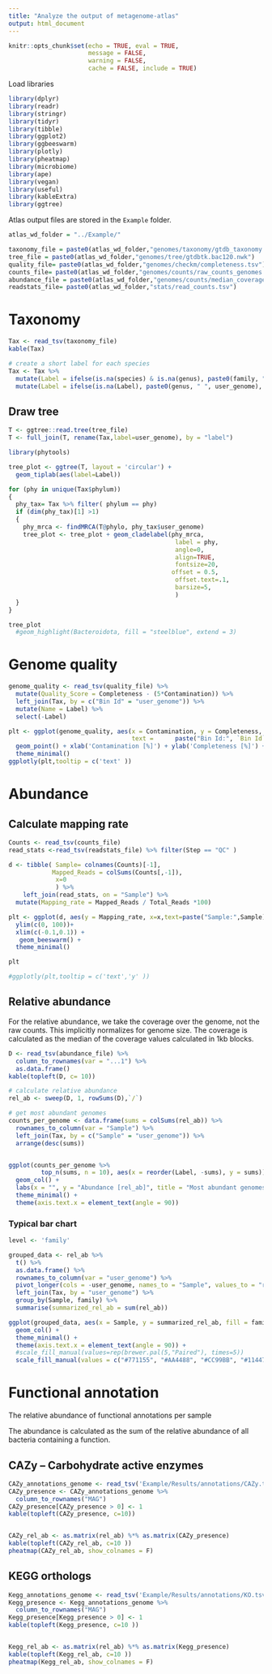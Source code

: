```yaml
---
title: "Analyze the output of metagenome-atlas"
output: html_document
---
```


```r
knitr::opts_chunk$set(echo = TRUE, eval = TRUE, 
                      message = FALSE,
                      warning = FALSE, 
                      cache = FALSE, include = TRUE)

```

Load libraries

```r
library(dplyr)
library(readr)
library(stringr)
library(tidyr)
library(tibble)
library(ggplot2)
library(ggbeeswarm)
library(plotly)
library(pheatmap)
library(microbiome)
library(ape)
library(vegan)
library(useful)
library(kableExtra)
library(ggtree)
```

Atlas output files are stored in the `Example` folder.

```r
atlas_wd_folder = "../Example/"

taxonomy_file = paste0(atlas_wd_folder,"genomes/taxonomy/gtdb_taxonomy.tsv")
tree_file = paste0(atlas_wd_folder,"genomes/tree/gtdbtk.bac120.nwk")
quality_file= paste0(atlas_wd_folder,"genomes/checkm/completeness.tsv")
counts_file= paste0(atlas_wd_folder,"genomes/counts/raw_counts_genomes.tsv")
abundance_file = paste0(atlas_wd_folder,"genomes/counts/median_coverage_genomes.tsv")
readstats_file= paste0(atlas_wd_folder,"stats/read_counts.tsv")
```

# Taxonomy

```r
Tax <- read_tsv(taxonomy_file)
kable(Tax)
```

```r
# create a short label for each species
Tax <- Tax %>%
  mutate(Label = ifelse(is.na(species) & is.na(genus), paste0(family, " ", user_genome), species)) %>%
  mutate(Label = ifelse(is.na(Label), paste0(genus, " ", user_genome), Label))
```
## Draw tree

```r
T <- ggtree::read.tree(tree_file)
T <- full_join(T, rename(Tax,label=user_genome), by = "label")
```

<!--
```r
# node names are stored in T$tip.label.
Tax <- Tax[order(match(Tax$user_genome, T$tip.label)), ] # sort Tax according to the tree
stopifnot(all.equal(Tax$user_genome, T$tip.label)) # make sure the sorting worked
T$tip.label <- Tax$Label
```
-->

```r
library(phytools)

tree_plot <- ggtree(T, layout = 'circular') +
  geom_tiplab(aes(label=Label))

for (phy in unique(Tax$phylum))
{
  phy_tax= Tax %>% filter( phylum == phy)
  if (dim(phy_tax)[1] >1)
  {
    phy_mrca <- findMRCA(T@phylo, phy_tax$user_genome)
    tree_plot <- tree_plot + geom_cladelabel(phy_mrca,
                                              label = phy,
                                              angle=0,
                                              align=TRUE,
                                              fontsize=20,
                                             offset = 0.5,
                                              offset.text=.1,
                                              barsize=5,
                                              )
  }
}

tree_plot
  #geom_highlight(Bacteroidota, fill = "steelblue", extend = 3)
```



# Genome quality

```r
genome_quality <- read_tsv(quality_file) %>%
  mutate(Quality_Score = Completeness - (5*Contamination)) %>%
  left_join(Tax, by = c("Bin Id" = "user_genome")) %>%
  mutate(Name = Label) %>%
  select(-Label)
```

```r
plt <- ggplot(genome_quality, aes(x = Contamination, y = Completeness, color = phylum, 
                                  text =      paste("Bin Id:", `Bin Id`, "\nGenus",genus))) +
  geom_point() + xlab('Contamination [%]') + ylab('Completeness [%]') +
  theme_minimal()
ggplotly(plt,tooltip = c('text' ))


```

# Abundance

## Calculate mapping rate

```r
Counts <- read_tsv(counts_file)
read_stats <-read_tsv(readstats_file) %>% filter(Step == "QC" )

d <- tibble( Sample= colnames(Counts)[-1],
            Mapped_Reads = colSums(Counts[,-1]),
             x=0
             ) %>%
    left_join(read_stats, on = "Sample") %>%
  mutate(Mapping_rate = Mapped_Reads / Total_Reads *100)

plt <- ggplot(d, aes(y = Mapping_rate, x=x,text=paste("Sample:",Sample))) +
  ylim(c(0, 100))+
  xlim(c(-0.1,0.1)) +
   geom_beeswarm() + 
  theme_minimal()

plt

#ggplotly(plt,tooltip = c('text','y' ))

```




## Relative abundance

For the relative abundance, we take the coverage over the genome, not the raw counts. This implicitly normalizes for genome size. The coverage is calculated as the median of the coverage values calculated in 1kb blocks.

```r
D <- read_tsv(abundance_file) %>%
  column_to_rownames(var = "...1") %>%
  as.data.frame()
kable(topleft(D, c= 10))
```

```r
# calculate relative abundance
rel_ab <- sweep(D, 1, rowSums(D),`/`)
```

```r
# get most abundant genomes
counts_per_genome <- data.frame(sums = colSums(rel_ab)) %>%
  rownames_to_column(var = "Sample") %>%
  left_join(Tax, by = c("Sample" = "user_genome")) %>%
  arrange(desc(sums))


ggplot(counts_per_genome %>%
         top_n(sums, n = 10), aes(x = reorder(Label, -sums), y = sums)) +
  geom_col() +
  labs(x = "", y = "Abundance [rel_ab]", title = "Most abundant genomes") +
  theme_minimal() +
  theme(axis.text.x = element_text(angle = 90))
```

### Typical bar chart

```r
level <- 'family'

grouped_data <- rel_ab %>%
  t() %>%
  as.data.frame() %>%
  rownames_to_column(var = "user_genome") %>%
  pivot_longer(cols = -user_genome, names_to = "Sample", values_to = "rel_ab") %>%
  left_join(Tax, by = "user_genome") %>%
  group_by(Sample, family) %>%
  summarise(summarized_rel_ab = sum(rel_ab))

ggplot(grouped_data, aes(x = Sample, y = summarized_rel_ab, fill = family)) +
  geom_col() +
  theme_minimal() +
  theme(axis.text.x = element_text(angle = 90)) +
  #scale_fill_manual(values=rep(brewer.pal(5,"Paired"), times=5))
  scale_fill_manual(values = c("#771155", "#AA4488", "#CC99BB", "#114477", "#4477AA", "#77AADD", "#117777", "#44AAAA", "#77CCCC", "#117744", "#44AA77", "#88CCAA", "#777711", "#AAAA44", "#DDDD77", "#774411", "#AA7744", "#DDAA77", "#771122", "#AA4455", "#DD7788"))

```

# Functional annotation

The relative abundance of functional annotations per sample

The abundance is calculated as the sum of the relative abundance of all bacteria containing a function.

## CAZy -- Carbohydrate active enzymes

```r
CAZy_annotations_genome <- read_tsv('Example/Results/annotations/CAZy.tsv')
CAZy_presence <- CAZy_annotations_genome %>%
  column_to_rownames("MAG")
CAZy_presence[CAZy_presence > 0] <- 1
kable(topleft(CAZy_presence, c=10))


CAZy_rel_ab <- as.matrix(rel_ab) %*% as.matrix(CAZy_presence)
kable(topleft(CAZy_rel_ab, c=10 ))
pheatmap(CAZy_rel_ab, show_colnames = F)
```

## KEGG orthologs

```r
Kegg_annotations_genome <- read_tsv('Example/Results/annotations/KO.tsv')
Kegg_presence <- Kegg_annotations_genome %>%
  column_to_rownames("MAG")
Kegg_presence[Kegg_presence > 0] <- 1
kable(topleft(Kegg_presence, c=10 ))


Kegg_rel_ab <- as.matrix(rel_ab) %*% as.matrix(Kegg_presence)
kable(topleft(Kegg_rel_ab, c=10 ))
pheatmap(Kegg_rel_ab, show_colnames = F)
```
